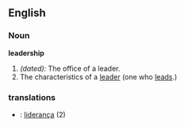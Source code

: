 ==English==

===Noun===
'''leadership'''
# ''(dated):'' The office of a leader.
# The characteristics of a [[leader]] (one who [[lead]]s.)

===translations===
*{{pt}}: [[liderança]] (2)

<!--Is there room for the dilbert-esque meaning of ''shit''? "I think you stepping in a pile of leadership."-->